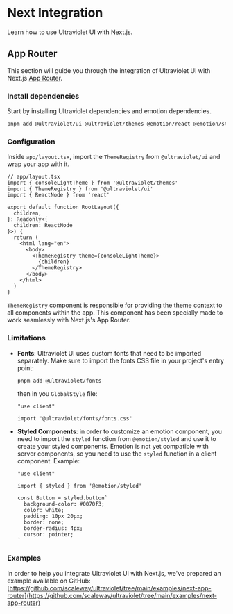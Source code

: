 
<Meta title="Guides/Next Integration" />

# Next Integration

Learn how to use Ultraviolet UI with Next.js.

## App Router

This section will guide you through the integration of Ultraviolet UI with Next.js [App Router](https://nextjs.org/docs/app).

### Install dependencies

Start by installing Ultraviolet dependencies and emotion dependencies.

```sh
pnpm add @ultraviolet/ui @ultraviolet/themes @emotion/react @emotion/styled
```

### Configuration

Inside `app/layout.tsx`, import the `ThemeRegistry` from `@ultraviolet/ui` and wrap your app with it.

```tsx
// app/layout.tsx
import { consoleLightTheme } from '@ultraviolet/themes'
import { ThemeRegistry } from '@ultraviolet/ui'
import { ReactNode } from 'react'

export default function RootLayout({
  children,
}: Readonly<{
  children: ReactNode
}>) {
  return (
    <html lang="en">
      <body>
        <ThemeRegistry theme={consoleLightTheme}>
          {children}
        </ThemeRegistry>
      </body>
    </html>
  )
}
```

`ThemeRegistry` component is responsible for providing the theme context to all components within the app.
This component has been specially made to work seamlessly with Next.js's App Router.

### Limitations

- **Fonts**: Ultraviolet UI uses custom fonts that need to be imported separately. Make sure to import the fonts CSS file in your project's entry point:
  ```sh
  pnpm add @ultraviolet/fonts
  ```

  then in you `GlobalStyle` file:
  ```tsx
  "use client"

  import '@ultraviolet/fonts/fonts.css'
  ```

- **Styled Components**: in order to customize an emotion component, you need to import the `styled` function from `@emotion/styled` and use it to create your styled components. Emotion is not yet compatible with server components, so you need to use the `styled` function in a client component. Example:
  ```tsx
  "use client"

  import { styled } from '@emotion/styled'

  const Button = styled.button`
    background-color: #0070f3;
    color: white;
    padding: 10px 20px;
    border: none;
    border-radius: 4px;
    cursor: pointer;
  `
  ```

### Examples

In order to help you integrate Ultraviolet UI with Next.js, we've prepared an example available on GitHub:
[https://github.com/scaleway/ultraviolet/tree/main/examples/next-app-router](https://github.com/scaleway/ultraviolet/tree/main/examples/next-app-router)
